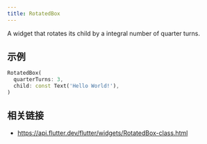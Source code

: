 ```yaml
---
title: RotatedBox
---
```


A widget that rotates its child by a integral number of quarter turns.

## 示例

```dart liveslice=RotatedBox
RotatedBox(
  quarterTurns: 3,
  child: const Text('Hello World!'),
)
```

## 相关链接

- https://api.flutter.dev/flutter/widgets/RotatedBox-class.html
